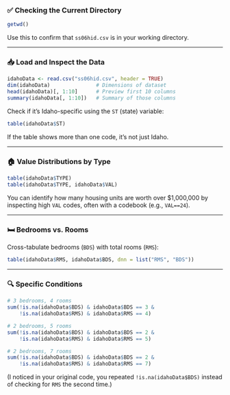 ### ✅ Checking the Current Directory

```r
getwd()
```
Use this to confirm that `ss06hid.csv` is in your working directory.

---

### 📥 Load and Inspect the Data

```r
idahoData <- read.csv("ss06hid.csv", header = TRUE)
dim(idahoData)               # Dimensions of dataset
head(idahoData)[, 1:10]      # Preview first 10 columns
summary(idahoData[, 1:10])   # Summary of those columns
```

Check if it’s Idaho-specific using the `ST` (state) variable:

```r
table(idahoData$ST)
```

If the table shows more than one code, it’s not just Idaho.

---

### 🏠 Value Distributions by Type

```r
table(idahoData$TYPE)
table(idahoData$TYPE, idahoData$VAL)
```

You can identify how many housing units are worth over $1,000,000 by inspecting high `VAL` codes, often with a codebook (e.g., `VAL==24`).

---

### 🛏️ Bedrooms vs. Rooms

Cross-tabulate bedrooms (`BDS`) with total rooms (`RMS`):

```r
table(idahoData$RMS, idahoData$BDS, dnn = list("RMS", "BDS"))
```

---

### 🔍 Specific Conditions

```r
# 3 bedrooms, 4 rooms
sum(!is.na(idahoData$BDS) & idahoData$BDS == 3 &
    !is.na(idahoData$RMS) & idahoData$RMS == 4)

# 2 bedrooms, 5 rooms
sum(!is.na(idahoData$BDS) & idahoData$BDS == 2 &
    !is.na(idahoData$RMS) & idahoData$RMS == 5)

# 2 bedrooms, 7 rooms
sum(!is.na(idahoData$BDS) & idahoData$BDS == 2 &
    !is.na(idahoData$RMS) & idahoData$RMS == 7)
```

(I noticed in your original code, you repeated `!is.na(idahoData$BDS)` instead of checking for `RMS` the second time.)
